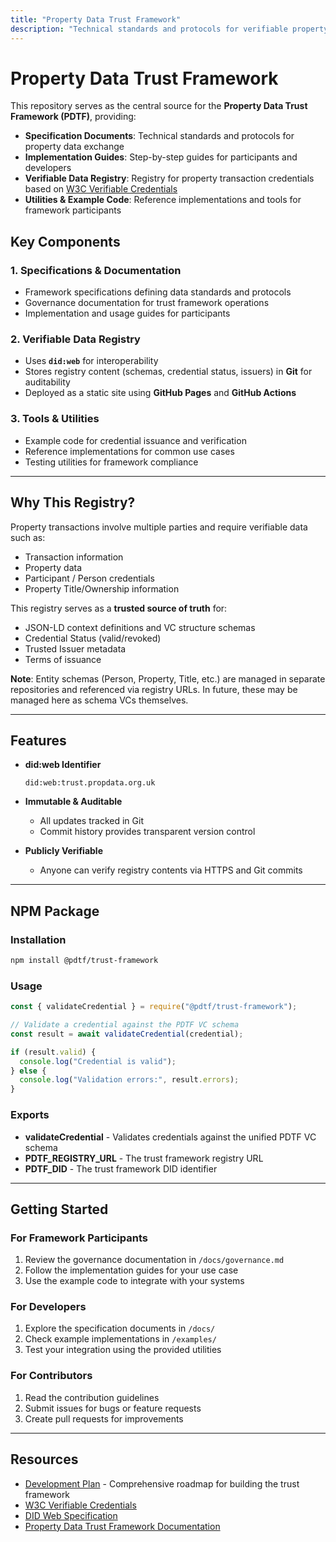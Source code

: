 ```yaml
---
title: "Property Data Trust Framework"
description: "Technical standards and protocols for verifiable property data exchange using W3C Verifiable Credentials"
---
```


# Property Data Trust Framework

This repository serves as the central source for the **Property Data Trust Framework (PDTF)**, providing:

- **Specification Documents**: Technical standards and protocols for property data exchange
- **Implementation Guides**: Step-by-step guides for participants and developers
- **Verifiable Data Registry**: Registry for property transaction credentials based on [W3C Verifiable Credentials](https://www.w3.org/TR/vc-data-model/)
- **Utilities & Example Code**: Reference implementations and tools for framework participants

## Key Components

### 1. Specifications & Documentation

- Framework specifications defining data standards and protocols
- Governance documentation for trust framework operations
- Implementation and usage guides for participants

### 2. Verifiable Data Registry

- Uses **`did:web`** for interoperability
- Stores registry content (schemas, credential status, issuers) in **Git** for auditability
- Deployed as a static site using **GitHub Pages** and **GitHub Actions**

### 3. Tools & Utilities

- Example code for credential issuance and verification
- Reference implementations for common use cases
- Testing utilities for framework compliance

---

## Why This Registry?

Property transactions involve multiple parties and require verifiable data such as:

- Transaction information
- Property data
- Participant / Person credentials
- Property Title/Ownership information

This registry serves as a **trusted source of truth** for:

- JSON-LD context definitions and VC structure schemas
- Credential Status (valid/revoked) 
- Trusted Issuer metadata
- Terms of issuance

**Note**: Entity schemas (Person, Property, Title, etc.) are managed in separate repositories and referenced via registry URLs. In future, these may be managed here as schema VCs themselves.

---

## Features

- **did:web Identifier**
  ```
  did:web:trust.propdata.org.uk
  ```

- **Immutable & Auditable**
  - All updates tracked in Git
  - Commit history provides transparent version control

- **Publicly Verifiable**
  - Anyone can verify registry contents via HTTPS and Git commits

---

## NPM Package

### Installation

```bash
npm install @pdtf/trust-framework
```

### Usage

```javascript
const { validateCredential } = require("@pdtf/trust-framework");

// Validate a credential against the PDTF VC schema
const result = await validateCredential(credential);

if (result.valid) {
  console.log("Credential is valid");
} else {
  console.log("Validation errors:", result.errors);
}
```

### Exports

- **validateCredential** - Validates credentials against the unified PDTF VC schema
- **PDTF_REGISTRY_URL** - The trust framework registry URL
- **PDTF_DID** - The trust framework DID identifier

---

## Getting Started

### For Framework Participants

1. Review the governance documentation in `/docs/governance.md`
2. Follow the implementation guides for your use case
3. Use the example code to integrate with your systems

### For Developers

1. Explore the specification documents in `/docs/`
2. Check example implementations in `/examples/`
3. Test your integration using the provided utilities

### For Contributors

1. Read the contribution guidelines
2. Submit issues for bugs or feature requests
3. Create pull requests for improvements

---

## Resources

- [Development Plan](https://property-data-trust-framework.github.io/trust-framework/web/plan.html) - Comprehensive roadmap for building the trust framework
- [W3C Verifiable Credentials](https://www.w3.org/TR/vc-data-model/)
- [DID Web Specification](https://w3c-ccg.github.io/did-method-web/)
- [Property Data Trust Framework Documentation](/docs/)